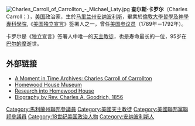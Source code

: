 {{noteTA
|G1 = Country
|G2 = PP
|G3 = UK Places
|G4 = PoliticiansUK
}}
[[File:Charles_Carroll_of_Carrollton_-_Michael_Laty.jpg|thumb]]
'''查尔斯·卡罗尔'''（Charles Carroll；{{bd|1737年|9月19日|1832年|11月14日}}），[[美国|美国]]政治家，生於[[马里兰州|马里兰州]][[安纳波利斯_(马里兰州)|安纳波利斯]]，畢業於[[倫敦大學|倫敦大學]][[哲學及神學專科學院|哲學及神學專科學院]],《[[美国独立宣言|美国独立宣言]]》签署人之一，曾任[[美国参议员|美国参议员]]（1789年－1792年）。

卡罗尔是《独立宣言》签署人中唯一的[[天主教徒|天主教徒]]，也是寿命最长的一位，95岁在[[巴尔的摩|巴尔的摩]]逝世。

== 外部链接 ==
*[http://ehistory.osu.edu/world/amit/display.cfm?amit_id=1649 A Moment in Time Archives: Charles Carroll of Carrollton] {{Wayback|url=http://ehistory.osu.edu/world/amit/display.cfm?amit_id=1649 |date=20071206170656 }}
*[http://www.jhu.edu/hwdhouse/ Homewood House Museum] {{Wayback|url=http://www.jhu.edu/hwdhouse/ |date=20080725161720 }}
*[http://www.udel.edu/PR/UDaily/01-02/homewood103002.html Research into Homewood House] {{Wayback|url=http://www.udel.edu/PR/UDaily/01-02/homewood103002.html |date=20210224192620 }}
*[http://www.colonialhall.com/carroll/carroll.php Biography by Rev. Charles A. Goodrich, 1856] {{Wayback|url=http://www.colonialhall.com/carroll/carroll.php |date=20210226020646 }}

{{美国独立宣言签署人}}
{{Authority control}}
{{DEFAULTSORT:carroll}}
[[Category:馬利蘭州聯邦參議員|Category:馬利蘭州聯邦參議員]]
[[Category:美國天主教徒|Category:美國天主教徒]]
[[Category:美國聯邦黨聯邦參議員|Category:美國聯邦黨聯邦參議員]]
[[Category:18世纪美国政治人物|Category:18世纪美国政治人物]]
[[Category:安纳波利斯人|Category:安纳波利斯人]]
{{US-poli-bio-stub}}